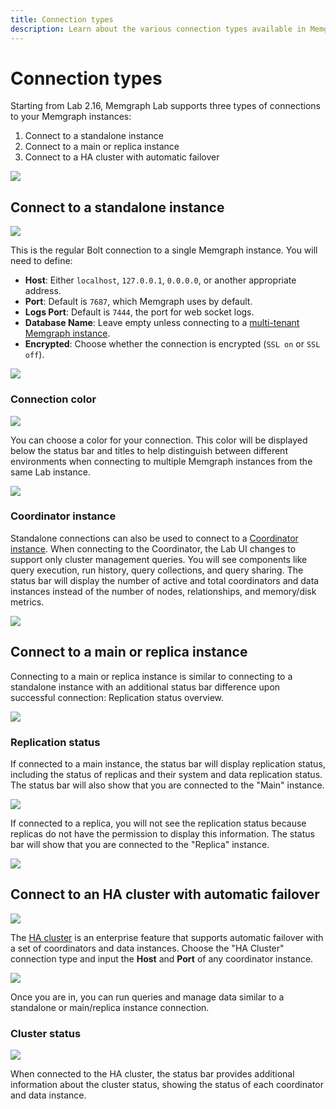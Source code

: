 ```yaml
---
title: Connection types
description: Learn about the various connection types available in Memgraph Lab, including standalone instances, main and replica instances, and HA clusters. Understand how to configure and use each connection type to manage your Memgraph environments effectively.
---
```



# Connection types

Starting from Lab 2.16, Memgraph Lab supports three types of
connections to your Memgraph instances:

1. Connect to a standalone instance
2. Connect to a main or replica instance
3. Connect to a HA cluster with automatic failover

![](/pages/data-visualization/lab-user-manual/connection-types/conn-type-select.png)

## Connect to a standalone instance

![](/pages/data-visualization/lab-user-manual/connection-types/conn-type-standalone-input.png)

This is the regular Bolt connection to a single Memgraph
instance. You will need to define:

- **Host**: Either `localhost`, `127.0.0.1`, `0.0.0.0`,
  or another appropriate address.
- **Port**: Default is `7687`, which Memgraph uses by
  default.
- **Logs Port**: Default is `7444`, the port for web socket
  logs.
- **Database Name**: Leave empty unless connecting to a
  [multi-tenant Memgraph instance](/database-management/multi-tenancy).
- **Encrypted**: Choose whether the connection is
  encrypted (`SSL on` or `SSL off`).

![](/pages/data-visualization/lab-user-manual/connection-types/conn-type-standalone-success.png)

### Connection color

![](/pages/data-visualization/lab-user-manual/connection-types/conn-type-color-pick.png)

You can choose a color for your connection. This color will be
displayed below the status bar and titles to help distinguish
between different environments when connecting to multiple
Memgraph instances from the same Lab instance.

![](/pages/data-visualization/lab-user-manual/connection-types/conn-type-color-success.png)

### Coordinator instance

Standalone connections can also be used to connect to a
[Coordinator instance](/clustering/high-availability). When
connecting to the Coordinator, the Lab UI changes to support only
cluster management queries. You will see components like query
execution, run history, query collections, and query sharing.
The status bar will display the number of active and total
coordinators and data instances instead of the number of nodes,
relationships, and memory/disk metrics.

![](/pages/data-visualization/lab-user-manual/connection-types/conn-type-coordinator-success.png)

## Connect to a main or replica instance

Connecting to a main or replica instance is similar to connecting
to a standalone instance with an additional status bar difference
upon successful connection: Replication status overview.

![](/pages/data-visualization/lab-user-manual/connection-types/conn-type-main-instance-success.png)

### Replication status

If connected to a main instance, the status bar will display
replication status, including the status of replicas and their
system and data replication status. The status bar will also
show that you are connected to the "Main" instance.

![](/pages/data-visualization/lab-user-manual/connection-types/conn-type-replication-status.png)

If connected to a replica, you will not see the replication status
because replicas do not have the permission to display this
information. The status bar will show that you are connected to
the "Replica" instance.

![](/pages/data-visualization/lab-user-manual/connection-types/conn-type-replica-instance-success.png)

## Connect to an HA cluster with automatic failover

![](/pages/data-visualization/lab-user-manual/connection-types/conn-type-ha-cluster-input.png)

The [HA cluster]((/clustering/high-availability)) is an enterprise
feature that supports automatic failover with a set of coordinators
and data instances. Choose the "HA Cluster" connection type and
input the **Host** and **Port** of any coordinator instance.

![](/pages/data-visualization/lab-user-manual/connection-types/conn-type-ha-cluster-success.png)

Once you are in, you can run queries and manage data similar to
a standalone or main/replica instance connection.

### Cluster status

![](/pages/data-visualization/lab-user-manual/connection-types/conn-type-ha-cluster-status.png)

When connected to the HA cluster, the status bar provides
additional information about the cluster status, showing
the status of each coordinator and data instance.
